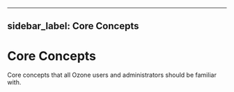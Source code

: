 
---
sidebar_label: Core Concepts
---

# Core Concepts


Core concepts that all Ozone users and administrators should be familiar with.

<DocCardList/>
